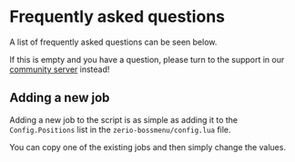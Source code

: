 # Frequently asked questions

A list of frequently asked questions can be seen below.

If this is empty and you have a question, please turn to the support in our [community server](https://discord.zerio-scripts.com) instead!

## Adding a new job

Adding a new job to the script is as simple as adding it to the `Config.Positions` list in the `zerio-bossmenu/config.lua` file.

You can copy one of the existing jobs and then simply change the values.
